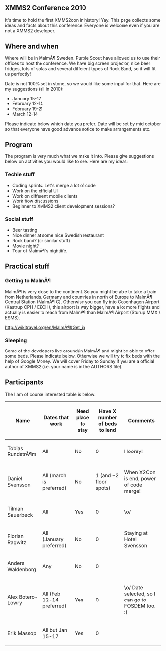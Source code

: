 == XMMS2 Conference 2010 ==
It's time to hold the first XMMS2con in history! Yay. This page collects some ideas and facts about this conference. Everyone is welcome even if you are not a XMMS2 developer.

== Where and when ==
Where will be in MalmÃ¶ Sweden. Purple Scout have allowed us to use their offices to host the conference. We have big screen projector, nice beer fridges, lots of sofas and several different types of Rock Band, so it will fit us perfectly!

Date is not 100% set in stone, so we would like some input for that. Here are my suggestions (all in 2010):

* January 15-17
* February 12-14
* February 19-21
* March 12-14

Please indicate below which date you prefer. Date will be set by mid october so that everyone have good advance notice to make arrangements etc.

== Program ==
The program is very much what we make it into. Please give suggestions below on activities you would like to see. Here are my ideas:

=== Techie stuff ===
* Coding sprints. Let's merge a lot of code
* Work on the official UI
* Work on different mobile clients
* Work flow discussions
* Beginner to XMMS2 client development sessions?

=== Social stuff ===
* Beer tasting
* Nice dinner at some nice Swedish restaurant
* Rock band? (or similar stuff)
* Movie night?
* Tour of MalmÃ¶'s nightlife.

== Practical stuff ==

=== Getting to MalmÃ¶ ===
MalmÃ¶ is very close to the continent. So you might be able to take a train from Netherlands, Germany and countries in north of Europe to MalmÃ¶ Central Station (MalmÃ¶ C). Otherwise you can fly into Copenhagen Airport (Kastrup CPH / EKCH), this airport is way bigger, have a lot more flights and actually is easier to reach from MalmÃ¶ than MalmÃ¶ Airport (Sturup MMX / ESMS).

http://wikitravel.org/en/MalmÃ¶#Get_in

=== Sleeping ===
Some of the developers live around/in MalmÃ¶ and might be able to offer some beds. Please indicate below. Otherwise we will try to fix beds with the help of Google Money. We will cover Friday to Sunday if you are a official author of XMMS2 (i.e. your name is in the AUTHORS file).

== Participants ==

The I am of course interested table is below:

{| class="wikitable" style="margin: 1em auto 1em auto;"
|+
! Name
! Dates that work
! Need place to stay
! Have X number of beds to lend
! Comments
|-
| Tobias RundstrÃ¶m 
| All 
| No 
| 0 
| Hooray!
|-
| Daniel Svensson
| All (march is preferred)
| No
| 1 (and ~2 floor spots)
| When X2Con is end, power of code merge!
|-
| Tilman Sauerbeck
| All
| Yes
| 0
| \o/
|-
| Florian Ragwitz
| All (January preferred)
| No
| 0
| Staying at Hotel Svensson
|-
| Anders Waldenborg
| Any
| No
| 0
| 
|-
| Alex Botero-Lowry
| All (Feb 12-14 preferred) 
| Yes
| 0
| \o/ Date selected, so I can go to FOSDEM too. :)
|-
| Erik Massop
| All but Jan 15-17
| Yes
| 0
| 
|}